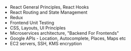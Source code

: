 - React General Principles, React Hooks
- React Routing and State Management
- Redux
- Frontend Unit Testing
- CSS, Layouts, UI Principles
- Microservices architecture, "Backend For Frontends"
- Google APIs - Location, Autocomplete, Places, Maps etc
- EC2 servers, SSH, KMS encryption
